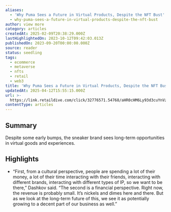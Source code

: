 ```yaml
---
aliases:
  - 'Why Puma Sees a Future in Virtual Products, Despite the NFT Bust'
  - why-puma-sees-a-future-in-virtual-products-despite-the-nft-bust
author: view more
category: articles
createdAt: 2025-02-09T20:38:29.000Z
lastHighlightedOn: 2023-10-12T09:42:03.013Z
publishedOn: 2023-09-20T00:00:00.000Z
source: reader
status: seedling
tags:
  - ecommerce
  - metaverse
  - nfts
  - retail
  - web3
title: 'Why Puma Sees a Future in Virtual Products, Despite the NFT Bust'
updatedAt: 2025-04-12T15:55:15.000Z
url: >-
  https://link.retaildive.com/click/32776571.54768/aHR0cHM6Ly93d3cuYnVzaW5lc3NvZmZhc2hpb24uY29tL2FydGljbGVzL3RlY2hub2xvZ3kvd2h5LXB1bWEtc2Vlcy1hLWZ1dHVyZS1pbi12aXJ0dWFsLXByb2R1Y3RzLWRlc3BpdGUtdGhlLW5mdC1idXN0Lw/637e582e0821e0a3d7090092Be80f253f
contentType: articles
---
```

## Summary

Despite some early bumps, the sneaker brand sees long-term opportunities in virtual goods and experiences.

## Highlights

- “First, from a cultural perspective, people are spending a lot of their money, a lot of their time interacting with their friends, interacting with different brands, interacting with different types of IP, so we want to be there,” Dashkov said. “The second is a financial perspective. Right now, the revenue is probably small. It’s nickels and dimes here and there. But as we look at the long-term future of this, we see it as potentially growing to a decent part of our business as well.”
